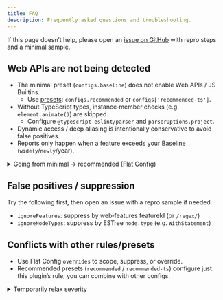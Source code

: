 ```yaml
---
title: FAQ
description: Frequently asked questions and troubleshooting.
---
```


If this page doesn’t help, please open an
<a href="https://github.com/3ru/eslint-plugin-baseline-js/issues">issue on GitHub</a>
with repro steps and a minimal sample.

## Web APIs are not being detected

- The minimal preset (`configs.baseline`) does not enable Web APIs / JS Builtins.
  - Use <a href="/docs/config#presets-flat-config">presets</a>:
  `configs.recommended` or `configs['recommended-ts']`.
- Without TypeScript types, instance‑member checks (e.g. `element.animate()`) are skipped.
  - Configure `@typescript-eslint/parser` and `parserOptions.project`.
- Dynamic access / deep aliasing is intentionally conservative to avoid false positives.
- Reports only happen when a feature exceeds your Baseline (`widely`/`newly`/year).

<details>
  <summary>Going from minimal → recommended (Flat Config)</summary>

```ts
import baselineJs, { BASELINE } from 'eslint-plugin-baseline-js';

export default [
  { plugins: { 'baseline-js': baselineJs } },
  // Switch from minimal → recommended (auto)
  ...baselineJs.configs.recommended({ available: BASELINE.WIDELY }),
];
```

</details>

## False positives / suppression

Try the following first, then open an issue with a repro sample if needed.
- `ignoreFeatures`: suppress by web‑features featureId (or `/regex/`)
- `ignoreNodeTypes`: suppress by ESTree `node.type` (e.g. `WithStatement`)

## Conflicts with other rules/presets

- Use Flat Config `overrides` to scope, suppress, or override.
- Recommended presets (`recommended` / `recommended-ts`) configure just this plugin’s rule; you can combine with other configs.

<details>
  <summary>Temporarily relax severity</summary>

```ts
rules: {
  // Start with 'warn' to understand the impact
  'baseline-js/use-baseline': ['warn', { available: 'widely' }],
}
```

</details>
